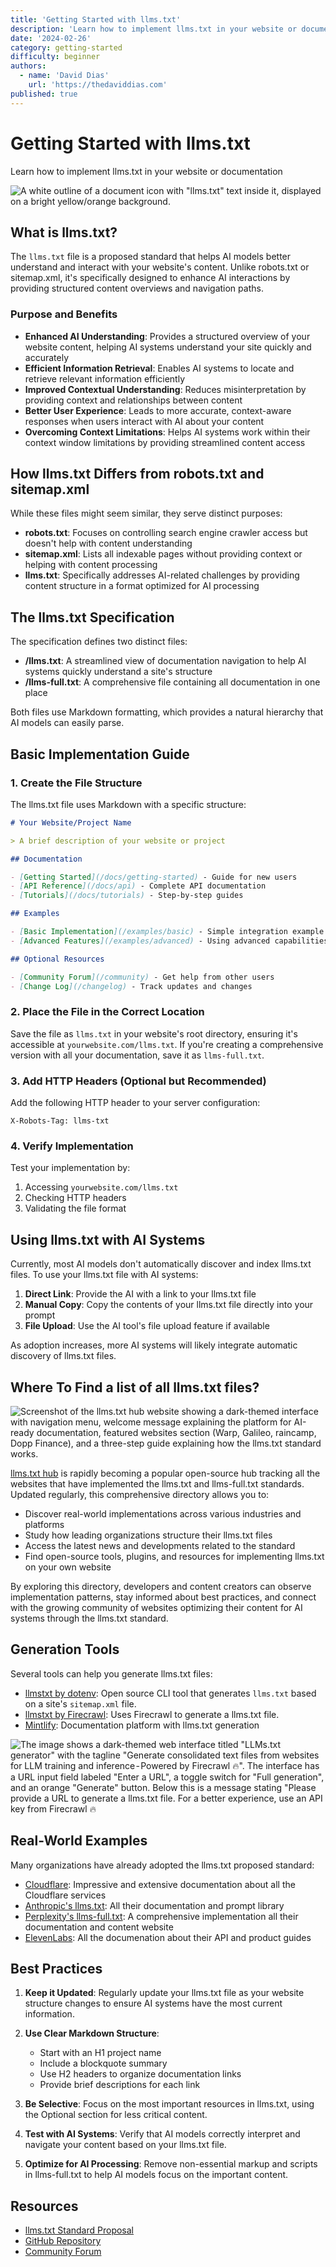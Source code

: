 ```yaml
---
title: 'Getting Started with llms.txt'
description: 'Learn how to implement llms.txt in your website or documentation'
date: '2024-02-26'
category: getting-started
difficulty: beginner
authors:
  - name: 'David Dias'
    url: 'https://thedaviddias.com'
published: true
---
```


# Getting Started with llms.txt

<p className="mt-2 text-xl text-muted-foreground">Learn how to implement llms.txt in your website or documentation</p>

![A white outline of a document icon with "llms.txt" text inside it, displayed on a bright yellow/orange background.](/guides/llms-txt-ai-format-standard.webp)

## What is llms.txt?

The `llms.txt` file is a proposed standard that helps AI models better understand and interact with your website's content. Unlike robots.txt or sitemap.xml, it's specifically designed to enhance AI interactions by providing structured content overviews and navigation paths.

### Purpose and Benefits

- **Enhanced AI Understanding**: Provides a structured overview of your website content, helping AI systems understand your site quickly and accurately
- **Efficient Information Retrieval**: Enables AI systems to locate and retrieve relevant information efficiently
- **Improved Contextual Understanding**: Reduces misinterpretation by providing context and relationships between content
- **Better User Experience**: Leads to more accurate, context-aware responses when users interact with AI about your content
- **Overcoming Context Limitations**: Helps AI systems work within their context window limitations by providing streamlined content access

## How llms.txt Differs from robots.txt and sitemap.xml

While these files might seem similar, they serve distinct purposes:

- **robots.txt**: Focuses on controlling search engine crawler access but doesn't help with content understanding
- **sitemap.xml**: Lists all indexable pages without providing context or helping with content processing
- **llms.txt**: Specifically addresses AI-related challenges by providing content structure in a format optimized for AI processing

## The llms.txt Specification

The specification defines two distinct files:

- **/llms.txt**: A streamlined view of documentation navigation to help AI systems quickly understand a site's structure
- **/llms-full.txt**: A comprehensive file containing all documentation in one place

Both files use Markdown formatting, which provides a natural hierarchy that AI models can easily parse.

## Basic Implementation Guide

### 1. Create the File Structure

The llms.txt file uses Markdown with a specific structure:

```markdown
# Your Website/Project Name

> A brief description of your website or project

## Documentation

- [Getting Started](/docs/getting-started) - Guide for new users
- [API Reference](/docs/api) - Complete API documentation
- [Tutorials](/docs/tutorials) - Step-by-step guides

## Examples

- [Basic Implementation](/examples/basic) - Simple integration example
- [Advanced Features](/examples/advanced) - Using advanced capabilities

## Optional Resources

- [Community Forum](/community) - Get help from other users
- [Change Log](/changelog) - Track updates and changes
```

### 2. Place the File in the Correct Location

Save the file as `llms.txt` in your website's root directory, ensuring it's accessible at `yourwebsite.com/llms.txt`. If you're creating a comprehensive version with all your documentation, save it as `llms-full.txt`.

### 3. Add HTTP Headers (Optional but Recommended)

Add the following HTTP header to your server configuration:

```
X-Robots-Tag: llms-txt
```

### 4. Verify Implementation

Test your implementation by:
1. Accessing `yourwebsite.com/llms.txt`
2. Checking HTTP headers
3. Validating the file format

## Using llms.txt with AI Systems

Currently, most AI models don't automatically discover and index llms.txt files. To use your llms.txt file with AI systems:

1. **Direct Link**: Provide the AI with a link to your llms.txt file
2. **Manual Copy**: Copy the contents of your llms.txt file directly into your prompt
3. **File Upload**: Use the AI tool's file upload feature if available

As adoption increases, more AI systems will likely integrate automatic discovery of llms.txt files.

## Where To Find a list of all llms.txt files?

![Screenshot of the llms.txt hub website showing a dark-themed interface with navigation menu, welcome message explaining the platform for AI-ready documentation, featured websites section (Warp, Galileo, raincamp, Dopp Finance), and a three-step guide explaining how the llms.txt standard works.](/guides/llms-txt-hub-homepage.webp)

[llms.txt hub](https://llmstxthub.com) is rapidly becoming a popular open-source hub tracking all the websites that have implemented the llms.txt and llms-full.txt standards. Updated regularly, this comprehensive directory allows you to:
- Discover real-world implementations across various industries and platforms
- Study how leading organizations structure their llms.txt files
- Access the latest news and developments related to the standard
- Find open-source tools, plugins, and resources for implementing llms.txt on your own website

By exploring this directory, developers and content creators can observe implementation patterns, stay informed about best practices, and connect with the growing community of websites optimizing their content for AI systems through the llms.txt standard.

## Generation Tools

Several tools can help you generate llms.txt files:

- [llmstxt by dotenv](https://github.com/dotenvx/llmstxt): Open source CLI tool that generates `llms.txt` based on a site's `sitemap.xml` file.
- [llmstxt by Firecrawl](https://llmstxt.firecrawl.dev/): Uses Firecrawl to generate a llms.txt file.
- [Mintlify](https://mintlify.com/blog/simplifying-docs-with-llms-txt): Documentation platform with llms.txt generation

![The image shows a dark-themed web interface titled "LLMs.txt generator" with the tagline "Generate consolidated text files from websites for LLM training and inference - Powered by Firecrawl 🔥". The interface has a URL input field labeled "Enter a URL", a toggle switch for "Full generation", and an orange "Generate" button. Below this is a message stating "Please provide a URL to generate a llms.txt file. For a better experience, use an API key from Firecrawl 🔥](/guides/llms-generator-firescrawl.webp)

## Real-World Examples

Many organizations have already adopted the llms.txt proposed standard:

- [Cloudflare](https://llmstxthub.com/websites/cloudflare): Impressive and extensive documentation about all the Cloudflare services
- [Anthropic's llms.txt](https://llmstxthub.com/websites/anthropic): All their documentation and prompt library
- [Perplexity's llms-full.txt](https://llmstxthub.com/website/perplexity): A comprehensive implementation all their documentation and content website
- [ElevenLabs](https://llmstxthub.com/websites/elevenlabs): All the documenation about their API and product guides


## Best Practices

1. **Keep it Updated**: Regularly update your llms.txt file as your website structure changes to ensure AI systems have the most current information.

2. **Use Clear Markdown Structure**:
   - Start with an H1 project name
   - Include a blockquote summary
   - Use H2 headers to organize documentation links
   - Provide brief descriptions for each link

3. **Be Selective**: Focus on the most important resources in llms.txt, using the Optional section for less critical content.

4. **Test with AI Systems**: Verify that AI models correctly interpret and navigate your content based on your llms.txt file.

5. **Optimize for AI Processing**: Remove non-essential markup and scripts in llms-full.txt to help AI models focus on the important content.

## Resources

- [llms.txt Standard Proposal](https://llmstxt.org)
- [GitHub Repository](https://github.com/thedaviddias/llms-txt-hub)
- [Community Forum](https://github.com/thedaviddias/llms-txt-hub/discussions)
